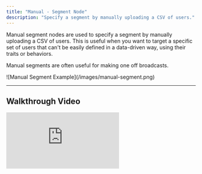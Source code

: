 ```yaml
---
title: "Manual - Segment Node"
description: "Specify a segment by manually uploading a CSV of users."
---
```


Manual segment nodes are used to specify a segment by manually uploading a CSV of users. This is useful when you want to target a specific set of users that can't be easily defined in a data-driven way, using their traits or behaviors.

Manual segments are often useful for making one off broadcasts.

<Frame>![Manual Segment Example](/images/manual-segment.png)</Frame>

---

## Walkthrough Video

<iframe
  className="w-full aspect-video"
  src="https://www.youtube.com/embed/52x8V78ZmCM?si=fAwIcflkvf4irryA"
  title="Manual Segment Nodes | Using CSVs to Create Segments"
  frameBorder="0"
  allow="accelerometer; autoplay; clipboard-write; encrypted-media; gyroscope; picture-in-picture"
  allowFullScreen
></iframe>
